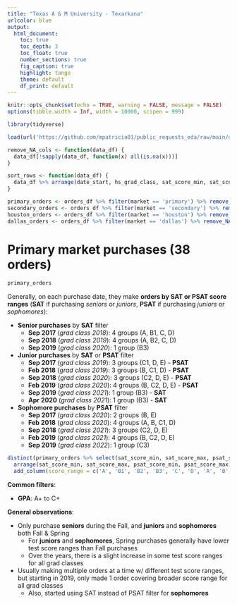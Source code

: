 ```yaml
---
title: "Texas A & M University - Texarkana"
urlcolor: blue
output: 
  html_document:
    toc: true
    toc_depth: 3
    toc_float: true
    number_sections: true
    fig_caption: true
    highlight: tango
    theme: default
    df_print: default
---
```


```r
knitr::opts_chunk$set(echo = TRUE, warning = FALSE, message = FALSE)
options(tibble.width = Inf, width = 10000, scipen = 999)

library(tidyverse)

load(url('https://github.com/mpatricia01/public_requests_eda/raw/main/data/224545_data.RData'))

remove_NA_cols <- function(data_df) {
  data_df[!sapply(data_df, function(x) all(is.na(x)))]
}

sort_rows <- function(data_df) {
  data_df %>% arrange(date_start, hs_grad_class, sat_score_min, sat_score_max, psat_score_min, psat_score_max)
}

primary_orders <- orders_df %>% filter(market == 'primary') %>% remove_NA_cols() %>% sort_rows()
secondary_orders <- orders_df %>% filter(market == 'secondary') %>% remove_NA_cols() %>% sort_rows()
houston_orders <- orders_df %>% filter(market == 'houston') %>% remove_NA_cols() %>% sort_rows()
dallas_orders <- orders_df %>% filter(market == 'dallas') %>% remove_NA_cols()
```

<style>
pre code, pre, code {
  white-space: pre !important;
  overflow-x: auto !important;
  word-break: keep-all !important;
  word-wrap: initial !important;
}
</style>


# Primary market purchases (38 orders)

```r
primary_orders
```

Generally, on each purchase date, they make **orders by SAT or PSAT score ranges** (**SAT** if purchasing _seniors_ or _juniors_, **PSAT** if purchasing _juniors_ or _sophomores_):

- **Senior purchases** by **SAT** filter
  - **Sep 2017** (_grad class 2018_): 4 groups (A, B1, C, D)
  - **Sep 2018** (_grad class 2019_): 4 groups (A, B2, C, D)
  - **Sep 2019** (_grad class 2020_): 1 group (B3)
- **Junior purchases** by **SAT** or **PSAT** filter
  - **Sep 2017** (_grad class 2019_): 3 groups (C1, D, E) - **PSAT**
  - **Feb 2018** (_grad class 2019_): 3 groups (B, C1, D) - **PSAT**
  - **Sep 2018** (_grad class 2020_): 3 groups (C2, D, E) - **PSAT**
  - **Feb 2019** (_grad class 2020_): 4 groups (B, C2, D, E) - **PSAT**
  - **Sep 2019** (_grad class 2021_): 1 group (B3) - **SAT**
  - **Apr 2020** (_grad class 2021_): 1 group (B3) - **SAT**
- **Sophomore purchases** by **PSAT** filter
  - **Sep 2017** (_grad class 2020_): 2 groups (B, E)
  - **Feb 2018** (_grad class 2020_): 4 groups (A, B, C1, D)
  - **Sep 2018** (_grad class 2021_): 3 groups (C2, D, E)
  - **Feb 2019** (_grad class 2021_): 4 groups (B, C2, D, E)
  - **Sep 2019** (_grad class 2022_): 1 group (C3)

```r
distinct(primary_orders %>% select(sat_score_min, sat_score_max, psat_score_min, psat_score_max)) %>% 
  arrange(sat_score_min, sat_score_max, psat_score_min, psat_score_max) %>%
  add_column(score_range = c('A', 'B1', 'B2', 'B3', 'C', 'D', 'A', 'B', 'C1', 'C2', 'C3', 'D', 'E'), .before = 1)
```

**Common filters**:

- **GPA**: A+ to C+

**General observations**:

- Only purchase **seniors** during the Fall, and **juniors** and **sophomores** both Fall & Spring
  - For **juniors** and **sophomores**, Spring purchases generally have lower test score ranges than Fall purchases
  - Over the years, there is a slight increase in some test score ranges for all grad classes
- Usually making multiple orders at a time w/ different test score ranges, but starting in 2019, only made 1 order covering broader score range for all grad classes
  - Also, started using SAT instead of PSAT filter for **sophomores**








